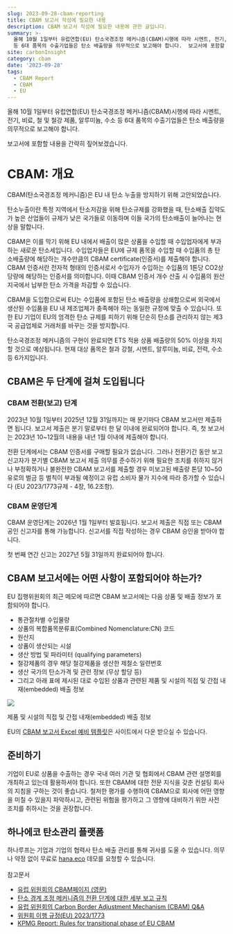 ```yaml
---
slug: 2023-09-28-cbam-reporting
title: CBAM 보고서 작성에 필요한 내용
description: CBAM 보고서 작성에 필요한 내용에 관한 글입니다.
summary: >-
  올해 10월 1일부터 유럽연합(EU) 탄소국경조정 메커니즘(CBAM)시행에 따라 시멘트, 전기, 비료, 철 및 철강 제품, 알루미늄, 수소
  등 6대 품목의 수출기업들은 탄소 배출량을 의무적으로 보고해야 합니다.  보고서에 포함할 내용을 간략히 짚어보겠습니다.
site: carbonInsight
category: cbam
date: '2023-09-28'
tags:
  - CBAM Report
  - CBAM
  - EU
---
```


올해 10월 1일부터 유럽연합(EU) 탄소국경조정 메커니즘(CBAM)시행에 따라 시멘트, 전기, 비료, 철 및 철강 제품, 알루미늄, 수소 등 6대 품목의 수출기업들은 탄소 배출량을 의무적으로 보고해야 합니다.

보고서에 포함할 내용을 간략히 짚어보겠습니다.

# CBAM: 개요

CBAM(탄소국경조정 메커니즘)은 EU 내 탄소 누출을 방지하기 위해 고안되었습니다.

탄소누출이란 특정 지역에서 탄소저감을 위해 탄소규제를 강화했을 때, 탄소배출 집약도가 높은 산업들이 규제가 낮은 국가들로 이동하며 이들 국가의 탄소배출이 늘어나는 현상을 말합니다.

CBAM은 이를 막기 위해 EU 내에서 배출이 많은 상품을 수입할 때 수입업자에게 부과하는 새로운 탄소세입니다. 수입업자들은 EU에 규제 품목을 수입할 때 수입품의 총 탄소배출량에 해당하는 개수만큼의 CBAM certificate(인증서)를 제출해야 합니다. CBAM 인증서란 전자적 형태의 인증서로서 수입자가 수입하는 수입품의 1톤당 CO2상당량에 해당하는 인증서를 의미합니다. 이때 CBAM 인증서 개수 산출 시 수입품의 원산지국에서 납부한 탄소 가격을 차감할 수 있습니다.

CBAM을 도입함으로써 EU는 수입품에 포함된 탄소 배출량을 상쇄함으로써 외국에서 생산된 수입품을 EU 내 제조업체가 충족해야 하는 동일한 규정에 맞출 수 있습니다. 또한 EU 기업이 EU의 엄격한 탄소 규제를 피하기 위해 단순히 탄소를 관리하지 않는 제3국 공급업체로 거래처를 바꾸는 것을 방지합니다.

탄소국경조정 메커니즘의 구현이 완료되면 ETS 적용 상품 배출량의 50% 이상을 차지할 것으로 예상됩니다. 현재 대상 품목은 철과 강철, 시멘트, 알루미늄, 비료, 전력, 수소 등 6가지입니다.

## CBAM은 두 단계에 걸쳐 도입됩니다

### CBAM 전환(보고) 단계

2023년 10월 1일부터 2025년 12월 31일까지는 매 분기마다 CBAM 보고서만 제출하면 됩니다. 보고서 제출은 분기 말로부터 한 달 이내에 완료되어야 합니다. 즉, 첫 보고서는 2023년 10\~12월의 내용을 내년 1월 이내에 제출해야 합니다.

전환 단계에서는 CBAM 인증서를 구매할 필요가 없습니다. 그러나 전환기간 동안 보고 신고자가 분기별 CBAM 보고서 제출 의무를 준수하기 위해 필요한 조치를 취하지 않거나 부정확하거나 불완전한 CBAM 보고서를 제출할 경우 미보고된 배출량 톤당 10\~50유로의 벌금 등 벌칙이 부과될 예정이고 유럽 소비자 물가 지수에 따라 증가할 수 있습니다 (EU 2023/1773규제 - 4장, 16.2조항).

### CBAM 운영단계

CBAM 운영단계는 2026년 1월 1일부터 발효됩니다. 보고서 제출은 직접 또는 CBAM 공인 신고자를 통해 가능합니다. 신고서를 직접 작성하는 경우 CBAM 승인을 받아야 합니다.

첫 번째 연간 신고는 2027년 5월 31일까지 완료되어야 합니다.

## CBAM 보고서에는 어떤 사항이 포함되어야 하는가?

EU 집행위원회의 최근 메모에 따르면 CBAM 보고서에는 다음 상품 및 배출 정보가 포함되어야 합니다.

* 통관절차별 수입물량
* 상품의 복합품목분류표(Combined Nomenclature\:CN) 코드
* 원산지
* 상품이 생산되는 시설
* 생산 방법 및 파라미터 (qualifying parameters)
* 철강제품의 경우 해당 철강제품을 생산한 제철소 일련번호
* 생산 국가의 탄소가격 및 관련 정보 (무상 할당 등)
* 그리고 아래 표에 제시된 대로 수입된 상품과 관련된 제품 및 시설의 직접 및 간접 내재(embedded) 배출 정보

![](/img/2023-09-28-cbam-reporting.png)

제품 및 시설의 직접 및 간접 내재(embedded) 배출 정보

EU의 [CBAM 보고서 Excel 예비 템플릿](https://taxation-customs.ec.europa.eu/document/download/3f046f63-a413-4fc0-975b-dd36a873f15e_en?filename=CBAM%20communication%20template%20for%20installations_20230822.xlsx)은 사이트에서 다운 받으실 수 있습니다.

## 준비하기

기업이 EU로 상품을 수출하는 경우 국내 여러 기관 및 협회에서 CBAM 관련 설명회를 개최하고 있는데 활용하셔야 합니다. 또한 CBAM에 대한 전문 지식을 갖춘 컨설팅 회사의 지침을 구하는 것이 좋습니다. 철저한 평가를 수행하여 CBAM으로 회사에 어떤 영향을 미칠 수 있을지 파악하시고, 관련된 위험을 평가하고 그 영향에 대비하기 위한 사전 조치를 취하시는 것을 권장합니다.

## 하나에코 탄소관리 플랫폼

하나루프는 기업과 기업의 협력사 탄소 배출 관리를 통해 귀사를 도울 수 있습니다. 의무나 약정 없이 무료로 [hana.eco](https://www.hana.eco/) 데모를 요청할 수 있습니다.\
\
참고문서

* [유럽 위원회의 CBAM페이지 (영문)](https://taxation-customs.ec.europa.eu/carbon-border-adjustment-mechanism_en#resources)
* [탄소 경계 조정 메커니즘의 전환 단계에 대한 세부 보고 규칙](https://ec.europa.eu/commission/presscorner/detail/en/ip_23_4186)
* [유럽 위원회의 Carbon Border Adjustment Mechanism (CBAM) Q\&A](https://taxation-customs.ec.europa.eu/system/files/2023-07/20230714%20Q%26A%20CBAM_0.pdf)
* [위원회 이행 규정(EU) 2023/1773](https://eur-lex.europa.eu/legal-content/EN/TXT/?uri=OJ%3AJOL_2023_228_R_0006#d1e40-94-1)
* [KPMG Report: Rules for transitional phase of EU CBAM](https://assets.kpmg.com/content/dam/kpmg/us/pdf/2023/08/tnf-eu-cbam-aug18-2023.pdf)
